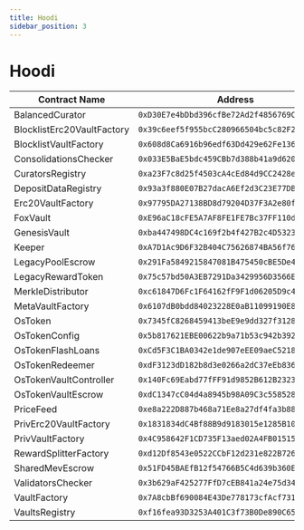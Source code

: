 ```yaml
---
title: Hoodi
sidebar_position: 3
---
```


# Hoodi

| Contract Name | Address |
|---------------|---------|
| BalancedCurator | `0xD30E7e4bDbd396cfBe72Ad2f4856769C54eA6b0b` |
| BlocklistErc20VaultFactory | `0x39c6eef5f955bcC280966504bc5c82F2394Fa368` |
| BlocklistVaultFactory | `0x608d8Ca6916b96edf63Dd429e62Fe1366ae6f3B5` |
| ConsolidationsChecker | `0x033E5BaE5bdc459CBb7d388b41a9d62020Be810F` |
| CuratorsRegistry | `0xa23F7c8d25f4503cA4cEd84d9CC2428e8745933C` |
| DepositDataRegistry | `0x93a3f880E07B27dacA6Ef2d3C23E77DBd6294487` |
| Erc20VaultFactory | `0x97795DA27138BD8d79204D37F3A2e80fA4d30488` |
| FoxVault | `0xE96aC18cFE5A7AF8FE1FE7Bc37FF110d88bc67fF` |
| GenesisVault | `0xba447498DC4c169f2b4f427B2c4D532320457E89` |
| Keeper | `0xA7D1Ac9D6F32B404C75626874BA56f7654c1dC0f` |
| LegacyPoolEscrow | `0x291Fa5849215847081B475450cBE5De46CfD4fAE` |
| LegacyRewardToken | `0x75c57bd50A3EB7291Da3429956D3566E0153A38f` |
| MerkleDistributor | `0xc61847D6Fc1F64162fF9F1d06205D9c4cDb2f239` |
| MetaVaultFactory | `0x6107dB0bdd84023228E0aB11099190E88B073c1D` |
| OsToken | `0x7345fC8268459413beE9e9dd327f31283C65Ee7e` |
| OsTokenConfig | `0x5b817621EBE00622b9a71b53c942b392751c8197` |
| OsTokenFlashLoans | `0xCd5F3C1BA0342e1de907eEE09aeC52183ef5D99e` |
| OsTokenRedeemer | `0xdF3123dD182b8d3e0266a2dC37eEb8366d149B5A` |
| OsTokenVaultController | `0x140Fc69Eabd77fFF91d9852B612B2323256f7Ac1` |
| OsTokenVaultEscrow | `0xdC1347cC04d4a8945b98A09C3c5585286bbA5C2B` |
| PriceFeed | `0xe8a222D887b468a71Ee8a27df4fa3b886A4B7BA1` |
| PrivErc20VaultFactory | `0x1831834dC4Bf88B9d9183015e1285B105Ec2FdC9` |
| PrivVaultFactory | `0x4C958642F1CD735F13aed02A4FB015153edDf8Fd` |
| RewardSplitterFactory | `0xd12Df8543e0522CCbF12d231e822B7264c634775` |
| SharedMevEscrow | `0x51FD45BAEfB12f54766B5C4d639b360Ea50063bd` |
| ValidatorsChecker | `0x3b629aF425277FfD7cEB841a24e75d34F868651C` |
| VaultFactory | `0x7A8cbBf690084E43De778173cfAcf7313c9122DD` |
| VaultsRegistry | `0xf16fea93D3253A401C3f73B0De890C6586740B25` |